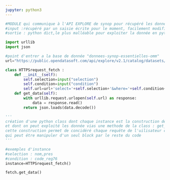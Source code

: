 ```yaml
---
jupyter: python3
---
```


```python
#MODULE qui communique à l'API EXPLORE de synop pour récupéré les données souhaité donnée par l'utilisateur
#input :récupéré par un saisie écrite pour le moment, facilement modifiable
#sortie : python dict,le plus malléable pour exploiter la donnée en python
```

```python
import urllib
import json
```

```python
#point d'entrer a la base de donnée "donnees-synop-essentielles-omm"
url="https://public.opendatasoft.com/api/explore/v2.1/catalog/datasets/donnees-synop-essentielles-omm/records?"
```

```python
class HTTPSrequest_fetch :
    def __init__(self):
        self.selection=input("selection")
        self.condition=input("condition")
        self.url=url+'select='+self.selection+'&where='+self.condition+'&limit=5'+'&refine=nom_reg:'"Occitanie"''
    def get_data(self):
        with urllib.request.urlopen(self.url) as response:
            data = response.read()
        return json.loads(data.decode())
```

```python
'''
création d'une python class dont chaque instance est la construction de la requête https souhaité
et dont on peut exploité les donnée vias une methode de la class : get_data.
cette construction permet de concidéré chaque requête de l'uilisateur comme l'ouverture d'une instance de la class
qui peut étre manipuler d'un seul block par le reste du code
'''
```

```python
#exemples d'instance
#selection : nom,pres 
#condition : code_reg76
instance=HTTPSrequest_fetch()
```

```python
fetch.get_data()
```


